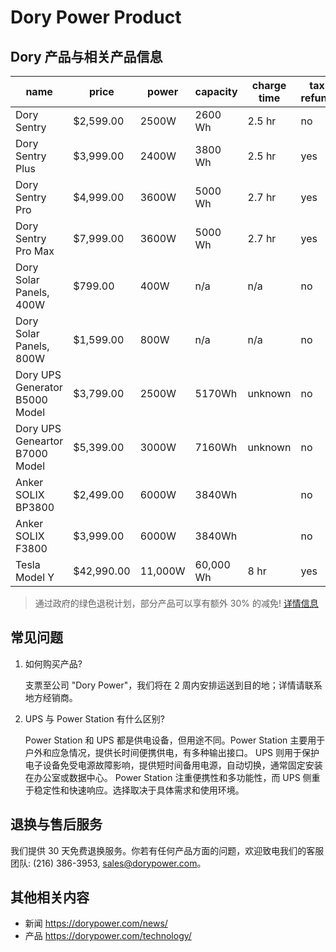 # Dory Power Product

## Dory 产品与相关产品信息

| name                           | price      | power   | capacity  | charge time | tax refund |
| ------------------------------ | ---------- | ------- | --------- | ----------- | ---------- |
| Dory Sentry                    | $2,599.00  | 2500W   | 2600 Wh   | 2.5 hr      | no         |
| Dory Sentry Plus               | $3,999.00  | 2400W   | 3800 Wh   | 2.5 hr      | yes        |
| Dory Sentry Pro                | $4,999.00  | 3600W   | 5000 Wh   | 2.7 hr      | yes        |
| Dory Sentry Pro Max            | $7,999.00  | 3600W   | 5000 Wh   | 2.7 hr      | yes        |
| Dory Solar Panels, 400W        | $799.00    | 400W    | n/a       | n/a         | no         |
| Dory Solar Panels, 800W        | $1,599.00  | 800W    | n/a       | n/a         | no         |
| Dory UPS Generator B5000 Model | $3,799.00  | 2500W   | 5170Wh    | unknown     | no         |
| Dory UPS Geneartor B7000 Model | $5,399.00  | 3000W   | 7160Wh    | unknown     | no         |
| Anker SOLIX BP3800             | $2,499.00  | 6000W   | 3840Wh    |             | no         |
| Anker SOLIX F3800              | $3,999.00  | 6000W   | 3840Wh    |             | no         |
| Tesla Model Y                  | $42,990.00 | 11,000W | 60,000 Wh | 8 hr        | yes        |

> 通过政府的绿色退税计划，部分产品可以享有额外 30% 的减免! [详情信息](https://kdhciddmbip.typeform.com/to/xuOBknLI)

## 常见问题

1. 如何购买产品?

   支票至公司 "Dory Power"，我们将在 2 周内安排运送到目的地；详情请联系地方经销商。

2. UPS 与 Power Station 有什么区别?

   Power Station 和 UPS 都是供电设备，但用途不同。Power Station 主要用于户外和应急情况，提供长时间便携供电，有多种输出接口。
   UPS 则用于保护电子设备免受电源故障影响，提供短时间备用电源，自动切换，通常固定安装在办公室或数据中心。
   Power Station 注重便携性和多功能性，而 UPS 侧重于稳定性和快速响应。选择取决于具体需求和使用环境。

## 退换与售后服务

我们提供 30 天免费退换服务。你若有任何产品方面的问题，欢迎致电我们的客服团队: (216) 386-3953, [sales@dorypower.com](mailto:sales@dorypower.com)。

## 其他相关内容

- 新闻 https://dorypower.com/news/
- 产品 https://dorypower.com/technology/
